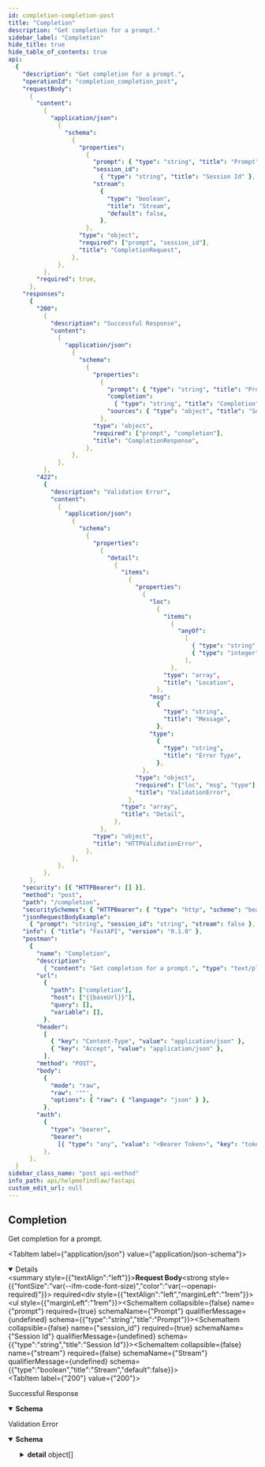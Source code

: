 ```yaml
---
id: completion-completion-post
title: "Completion"
description: "Get completion for a prompt."
sidebar_label: "Completion"
hide_title: true
hide_table_of_contents: true
api:
  {
    "description": "Get completion for a prompt.",
    "operationId": "completion_completion_post",
    "requestBody":
      {
        "content":
          {
            "application/json":
              {
                "schema":
                  {
                    "properties":
                      {
                        "prompt": { "type": "string", "title": "Prompt" },
                        "session_id":
                          { "type": "string", "title": "Session Id" },
                        "stream":
                          {
                            "type": "boolean",
                            "title": "Stream",
                            "default": false,
                          },
                      },
                    "type": "object",
                    "required": ["prompt", "session_id"],
                    "title": "CompletionRequest",
                  },
              },
          },
        "required": true,
      },
    "responses":
      {
        "200":
          {
            "description": "Successful Response",
            "content":
              {
                "application/json":
                  {
                    "schema":
                      {
                        "properties":
                          {
                            "prompt": { "type": "string", "title": "Prompt" },
                            "completion":
                              { "type": "string", "title": "Completion" },
                            "sources": { "type": "object", "title": "Sources" },
                          },
                        "type": "object",
                        "required": ["prompt", "completion"],
                        "title": "CompletionResponse",
                      },
                  },
              },
          },
        "422":
          {
            "description": "Validation Error",
            "content":
              {
                "application/json":
                  {
                    "schema":
                      {
                        "properties":
                          {
                            "detail":
                              {
                                "items":
                                  {
                                    "properties":
                                      {
                                        "loc":
                                          {
                                            "items":
                                              {
                                                "anyOf":
                                                  [
                                                    { "type": "string" },
                                                    { "type": "integer" },
                                                  ],
                                              },
                                            "type": "array",
                                            "title": "Location",
                                          },
                                        "msg":
                                          {
                                            "type": "string",
                                            "title": "Message",
                                          },
                                        "type":
                                          {
                                            "type": "string",
                                            "title": "Error Type",
                                          },
                                      },
                                    "type": "object",
                                    "required": ["loc", "msg", "type"],
                                    "title": "ValidationError",
                                  },
                                "type": "array",
                                "title": "Detail",
                              },
                          },
                        "type": "object",
                        "title": "HTTPValidationError",
                      },
                  },
              },
          },
      },
    "security": [{ "HTTPBearer": [] }],
    "method": "post",
    "path": "/completion",
    "securitySchemes": { "HTTPBearer": { "type": "http", "scheme": "bearer" } },
    "jsonRequestBodyExample":
      { "prompt": "string", "session_id": "string", "stream": false },
    "info": { "title": "FastAPI", "version": "0.1.0" },
    "postman":
      {
        "name": "Completion",
        "description":
          { "content": "Get completion for a prompt.", "type": "text/plain" },
        "url":
          {
            "path": ["completion"],
            "host": ["{{baseUrl}}"],
            "query": [],
            "variable": [],
          },
        "header":
          [
            { "key": "Content-Type", "value": "application/json" },
            { "key": "Accept", "value": "application/json" },
          ],
        "method": "POST",
        "body":
          {
            "mode": "raw",
            "raw": '""',
            "options": { "raw": { "language": "json" } },
          },
        "auth":
          {
            "type": "bearer",
            "bearer":
              [{ "type": "any", "value": "<Bearer Token>", "key": "token" }],
          },
      },
  }
sidebar_class_name: "post api-method"
info_path: api/helpmefindlaw/fastapi
custom_edit_url: null
---
```



## Completion

Get completion for a prompt.

<MimeTabs><TabItem label={"application/json"} value={"application/json-schema"}><details style={{}} data-collapsed={false} open={true}><summary style={{"textAlign":"left"}}><strong>Request Body</strong><strong style={{"fontSize":"var(--ifm-code-font-size)","color":"var(--openapi-required)"}}> required</strong></summary><div style={{"textAlign":"left","marginLeft":"1rem"}}></div><ul style={{"marginLeft":"1rem"}}><SchemaItem collapsible={false} name={"prompt"} required={true} schemaName={"Prompt"} qualifierMessage={undefined} schema={{"type":"string","title":"Prompt"}}></SchemaItem><SchemaItem collapsible={false} name={"session_id"} required={true} schemaName={"Session Id"} qualifierMessage={undefined} schema={{"type":"string","title":"Session Id"}}></SchemaItem><SchemaItem collapsible={false} name={"stream"} required={false} schemaName={"Stream"} qualifierMessage={undefined} schema={{"type":"boolean","title":"Stream","default":false}}></SchemaItem></ul></details></TabItem></MimeTabs><div><ApiTabs><TabItem label={"200"} value={"200"}><div>

Successful Response

</div><div><MimeTabs schemaType={"response"}><TabItem label={"application/json"} value={"application/json"}><SchemaTabs><TabItem label={"Schema"} value={"Schema"}><details style={{}} data-collapsed={false} open={true}><summary style={{"textAlign":"left"}}><strong>Schema</strong></summary><div style={{"textAlign":"left","marginLeft":"1rem"}}></div><ul style={{"marginLeft":"1rem"}}><SchemaItem collapsible={false} name={"prompt"} required={true} schemaName={"Prompt"} qualifierMessage={undefined} schema={{"type":"string","title":"Prompt"}}></SchemaItem><SchemaItem collapsible={false} name={"completion"} required={true} schemaName={"Completion"} qualifierMessage={undefined} schema={{"type":"string","title":"Completion"}}></SchemaItem><SchemaItem collapsible={false} name={"sources"} required={false} schemaName={"object"} qualifierMessage={undefined} schema={{"type":"object","title":"Sources"}}></SchemaItem></ul></details></TabItem><TabItem label={"Example (from schema)"} value={"Example (from schema)"}><ResponseSamples responseExample={"{\n  \"prompt\": \"string\",\n  \"completion\": \"string\",\n  \"sources\": {}\n}"} language={"json"}></ResponseSamples></TabItem></SchemaTabs></TabItem></MimeTabs></div></TabItem><TabItem label={"422"} value={"422"}><div>

Validation Error

</div><div><MimeTabs schemaType={"response"}><TabItem label={"application/json"} value={"application/json"}><SchemaTabs><TabItem label={"Schema"} value={"Schema"}><details style={{}} data-collapsed={false} open={true}><summary style={{"textAlign":"left"}}><strong>Schema</strong></summary><div style={{"textAlign":"left","marginLeft":"1rem"}}></div><ul style={{"marginLeft":"1rem"}}><SchemaItem collapsible={true} className={"schemaItem"}><details style={{}}><summary style={{}}><strong>detail</strong><span style={{"opacity":"0.6"}}> object[]</span></summary><div style={{"marginLeft":"1rem"}}><li><div style={{"fontSize":"var(--ifm-code-font-size)","opacity":"0.6","marginLeft":"-.5rem","paddingBottom":".5rem"}}>Array [</div></li><SchemaItem collapsible={true} className={"schemaItem"}><details style={{}}><summary style={{}}><strong>loc</strong><span style={{"opacity":"0.6"}}> object[]</span><strong style={{"fontSize":"var(--ifm-code-font-size)","color":"var(--openapi-required)"}}> required</strong></summary><div style={{"marginLeft":"1rem"}}><li><div style={{"fontSize":"var(--ifm-code-font-size)","opacity":"0.6","marginLeft":"-.5rem","paddingBottom":".5rem"}}>Array [</div></li><div><span className={"badge badge--info"}>anyOf</span><SchemaTabs><TabItem label={"MOD1"} value={"0-item-properties"}><div style={{"marginTop":".5rem","marginBottom":".5rem","marginLeft":"1rem"}}>

string

</div></TabItem><TabItem label={"MOD2"} value={"1-item-properties"}><div style={{"marginTop":".5rem","marginBottom":".5rem","marginLeft":"1rem"}}>

integer

</div></TabItem></SchemaTabs></div><li><div style={{"fontSize":"var(--ifm-code-font-size)","opacity":"0.6","marginLeft":"-.5rem"}}>]</div></li></div></details></SchemaItem><SchemaItem collapsible={false} name={"msg"} required={true} schemaName={"Message"} qualifierMessage={undefined} schema={{"type":"string","title":"Message"}}></SchemaItem><SchemaItem collapsible={false} name={"type"} required={true} schemaName={"Error Type"} qualifierMessage={undefined} schema={{"type":"string","title":"Error Type"}}></SchemaItem><li><div style={{"fontSize":"var(--ifm-code-font-size)","opacity":"0.6","marginLeft":"-.5rem"}}>]</div></li></div></details></SchemaItem></ul></details></TabItem><TabItem label={"Example (from schema)"} value={"Example (from schema)"}><ResponseSamples responseExample={"{\n  \"detail\": [\n    {\n      \"loc\": [\n        \"string\",\n        0\n      ],\n      \"msg\": \"string\",\n      \"type\": \"string\"\n    }\n  ]\n}"} language={"json"}></ResponseSamples></TabItem></SchemaTabs></TabItem></MimeTabs></div></TabItem></ApiTabs></div>

